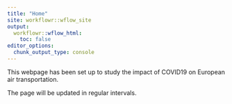 ```yaml
---
title: "Home"
site: workflowr::wflow_site
output:
  workflowr::wflow_html:
    toc: false
editor_options:
  chunk_output_type: console
---
```


This webpage has been set up to study the impact of COVID19 on European air transportation.

The page will be updated in regular intervals.
